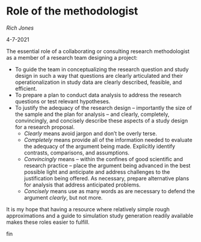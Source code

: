 # Role of the methodologist {#methodologist}

*Rich Jones*

4-7-2021


The essential role of a collaborating or consulting research methodologist as a member of a research team designing a project:

* To guide the team in conceptualizing the research question and study design in such a way that questions are clearly articulated and their operationalization in study data are clearly described, feasible, and efficient.
* To prepare a plan to conduct data analysis to address the research questions or test relevant hypotheses.
* To justify the adequacy of the research design -- importantly the size of the sample and the plan for analysis -- and clearly,  completely, convincingly, and concisely describe these aspects of a study design for a research proposal.
  * *Clearly* means avoid jargon and don't be overly terse.
  * *Completely* means provide all of the information needed to evaluate the adequacy of the argument being made. Explicitly identify contrasts, comparisons, and assumptions.
  * *Convincingly* means -- within the confines of good scientific and research practice -- place the argument being advanced in the best possible light and anticipate and address challenges to the justification being offered. As necessary, prepare alternative plans for analysis that address anticipated problems.
  * *Concisely* means use as many words as are necessary to defend the argument *clearly*, but not more.

It is my hope that having a resource where relatively simple rough approximations and a guide to simulation study generation readily available makes these roles easier to fulfill.

fin
